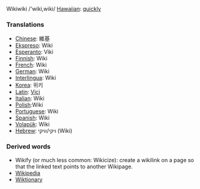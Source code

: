 Wikiwiki /'wiki,wiki/ [[Hawaiian]]: [[quickly]]

=== Translations ===
*[[Chinese]]: 維基
*[[Ekspreso]]: Wiki
*[[Esperanto]]: Viki
*[[Finnish]]: Wiki
*[[French]]: Wiki
*[[German]]: Wiki
*[[Interlingua]]: Wiki
*[[Korea]]: 위키
*[[Latin]]: [[Vici]]
*[[Italian]]: Wiki
*[[Polish]]:Wiki
*[[Portuguese]]: Wiki
*[[Spanish]]: Wiki
*[[Volapük]]: Wiki
*[[Hebrew]]: ויקי/וויקי (Wiki)

===Derived words===
* Wikify (or much less common: Wikicize): create a wikilink on a page so that the linked text points to another Wikipage.
* [[Wikipedia]]
* [[Wiktionary]]